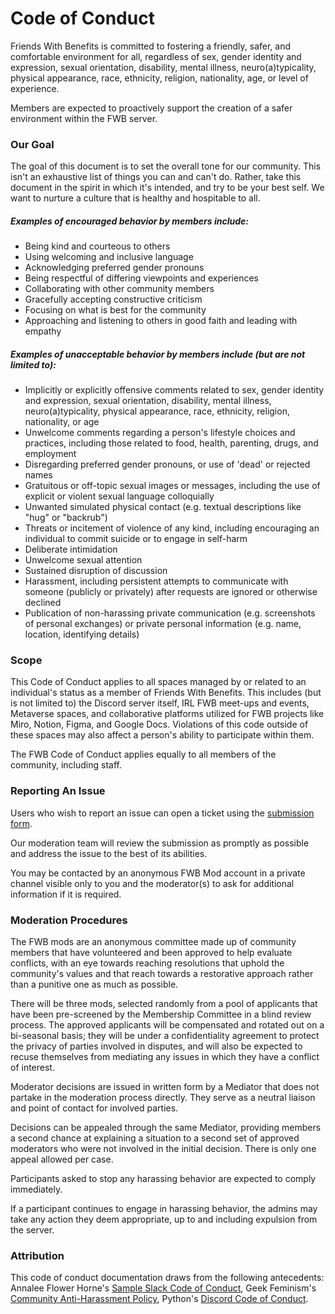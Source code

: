 #
# Code of Conduct

Friends With Benefits is committed to fostering a friendly, safer, and comfortable environment for all, regardless of sex, gender identity and expression, sexual orientation, disability, mental illness, neuro(a)typicality, physical appearance, race, ethnicity, religion, nationality, age, or level of experience.

Members are expected to proactively support the creation of a safer environment within the FWB server.

### Our Goal

The goal of this document is to set the overall tone for our community. This isn&#39;t an exhaustive list of things you can and can&#39;t do. Rather, take this document in the spirit in which it&#39;s intended, and try to be your best self. We want to nurture a culture that is healthy and hospitable to all.

##### Examples of encouraged behavior by members include:

- Being kind and courteous to others
- Using welcoming and inclusive language
- Acknowledging preferred gender pronouns
- Being respectful of differing viewpoints and experiences
- Collaborating with other community members
- Gracefully accepting constructive criticism
- Focusing on what is best for the community
- Approaching and listening to others in good faith and leading with empathy

##### Examples of unacceptable behavior by members include (but are not limited to):

- Implicitly or explicitly offensive comments related to sex, gender identity and expression, sexual orientation, disability, mental illness, neuro(a)typicality, physical appearance, race, ethnicity, religion, nationality, or age
- Unwelcome comments regarding a person&#39;s lifestyle choices and practices, including those related to food, health, parenting, drugs, and employment
- Disregarding preferred gender pronouns, or use of &#39;dead&#39; or rejected names
- Gratuitous or off-topic sexual images or messages, including the use of explicit or violent sexual language colloquially
- Unwanted simulated physical contact (e.g. textual descriptions like &quot;hug&quot; or &quot;backrub&quot;)
- Threats or incitement of violence of any kind, including encouraging an individual to commit suicide or to engage in self-harm
- Deliberate intimidation
- Unwelcome sexual attention
- Sustained disruption of discussion
- Harassment, including persistent attempts to communicate with someone (publicly or privately) after requests are ignored or otherwise declined
- Publication of non-harassing private communication (e.g. screenshots of personal exchanges) or private personal information (e.g. name, location, identifying details)

### Scope

This Code of Conduct applies to all spaces managed by or related to an individual's status as a member of Friends With Benefits. This includes (but is not limited to) the Discord server itself, IRL FWB meet-ups and events, Metaverse spaces, and collaborative platforms utilized for FWB projects like Miro, Notion, Figma, and Google Docs. Violations of this code outside of these spaces may also affect a person's ability to participate within them.

The FWB Code of Conduct applies equally to all members of the community, including staff.

### Reporting An Issue

Users who wish to report an issue can open a ticket using the [submission form](https://f-w-b.typeform.com/COCreport).

 Our moderation team will review the submission as promptly as possible and address the issue to the best of its abilities.

 You may be contacted by an anonymous FWB Mod account in a private channel visible only to you and the moderator(s) to ask for additional information if it is required.

### Moderation Procedures

The FWB mods are an anonymous committee made up of community members that have volunteered and been approved to help evaluate conflicts, with an eye towards reaching resolutions that uphold the community&#39;s values and that reach towards a restorative approach rather than a punitive one as much as possible.

There will be three mods, selected randomly from a pool of applicants that have been pre-screened by the Membership Committee in a blind review process. The approved applicants will be compensated and rotated out on a bi-seasonal basis; they will be under a confidentiality agreement to protect the privacy of parties involved in disputes, and will also be expected to recuse themselves from mediating any issues in which they have a conflict of interest.

Moderator decisions are issued in written form by a Mediator that does not partake in the moderation process directly. They serve as a neutral liaison and point of contact for involved parties.

Decisions can be appealed through the same Mediator, providing members a second chance at explaining a situation to a second set of approved moderators who were not involved in the initial decision. There is only one appeal allowed per case.

Participants asked to stop any harassing behavior are expected to comply immediately.

If a participant continues to engage in harassing behavior, the admins may take any action they deem appropriate, up to and including expulsion from the server.

### Attribution

This code of conduct documentation draws from the following antecedents: Annalee Flower Horne&#39;s [Sample Slack Code of Conduct](https://gist.github.com/annalee/2cddeff11357c3a8a613583ebca4dc17), Geek Feminism&#39;s [Community Anti-Harassment Policy](http://geekfeminism.wikia.com/wiki/Community_anti-harassment/Policy), Python&#39;s [Discord Code of Conduct](https://pythondiscord.com/pages/code-of-conduct/).
